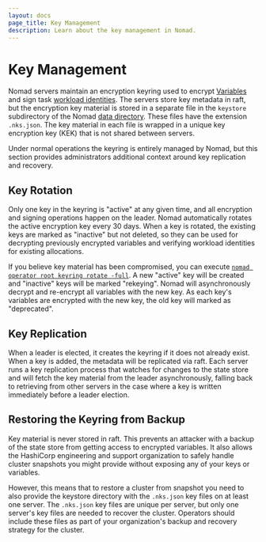 ```yaml
---
layout: docs
page_title: Key Management
description: Learn about the key management in Nomad.
---
```


# Key Management

Nomad servers maintain an encryption keyring used to encrypt [Variables][] and
sign task [workload identities][]. The servers store key metadata in raft, but
the encryption key material is stored in a separate file in the `keystore`
subdirectory of the Nomad [data directory][]. These files have the extension
`.nks.json`. The key material in each file is wrapped in a unique key encryption
key (KEK) that is not shared between servers.

Under normal operations the keyring is entirely managed by Nomad, but this
section provides administrators additional context around key replication and
recovery.

## Key Rotation

Only one key in the keyring is "active" at any given time, and all encryption
and signing operations happen on the leader. Nomad automatically rotates the
active encryption key every 30 days. When a key is rotated, the existing keys
are marked as "inactive" but not deleted, so they can be used for decrypting
previously encrypted variables and verifying workload identities for existing
allocations.

If you believe key material has been compromised, you can execute [`nomad
operator root keyring rotate -full`][]. A new "active" key will be created and
"inactive" keys will be marked "rekeying". Nomad will asynchronously decrypt and
re-encrypt all variables with the new key. As each key's variables are encrypted
with the new key, the old key will marked as "deprecated".

## Key Replication

When a leader is elected, it creates the keyring if it does not already
exist. When a key is added, the metadata will be replicated via raft. Each
server runs a key replication process that watches for changes to the state
store and will fetch the key material from the leader asynchronously, falling
back to retrieving from other servers in the case where a key is written
immediately before a leader election.

## Restoring the Keyring from Backup

Key material is never stored in raft. This prevents an attacker with a backup of
the state store from getting access to encrypted variables. It also allows the
HashiCorp engineering and support organization to safely handle cluster
snapshots you might provide without exposing any of your keys or variables.

However, this means that to restore a cluster from snapshot you need to also
provide the keystore directory with the `.nks.json` key files on at least one
server. The `.nks.json` key files are unique per server, but only one server's
key files are needed to recover the cluster. Operators should include these
files as part of your organization's backup and recovery strategy for the
cluster.

[variables]: /docs/concepts/variables
[workload identities]: /docs/concepts/workload-identity
[data directory]: /docs/configuration#data_dir
[`nomad operator root keyring rotate -full`]: /docs/commands/operator/root/keyring-rotate
